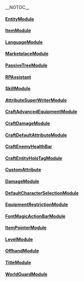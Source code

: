 __NOTOC__

==== [[EntityModule]] ====
==== [[ItemModule]]  ====
==== [[LanguageModule]]  ====
==== [[MarketplaceModule]]  ====
==== [[PassiveTreeModule]]  ====
==== [[RPAssistant]]  ====
==== [[SkillModule]]  ====
==== [[AttributeSuperWriterModule]]  ====
==== [[CraftAdvancedEquipmentModule]]  ====
==== [[CraftDamageModule]]  ====
==== [[CraftDefaultAttributeModule]]  ====
==== [[CraftEnemyHealthBar]]  ====
==== [[CraftEntityHoloTagModule]]  ====
==== [[CustomAttribute]]  ====
==== [[DamageModule]]  ====
==== [[DefaultCharacterSelectionModule]]  ====
==== [[EquipmentRestrictionModule]]  ====
==== [[FontMagicActionBarModule]]  ====
==== [[ItemPointerModule]]  ====
==== [[LevelModule]]  ====
==== [[OffhandModule]]  ====
==== [[TitleModule]]  ====
==== [[WorldGuardModule]]  ====
